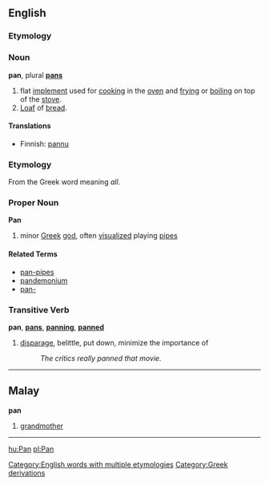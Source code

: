 ==English==
===Etymology===
{{substub}}

===Noun===
'''pan''', plural '''[[pans]]'''

# flat [[implement]] used for [[cooking]] in the [[oven]] and [[frying]] or [[boiling]] on top of the [[stove]].
# [[Loaf]] of [[bread]].

====Translations====
*Finnish: [[pannu]]

===Etymology===
From the Greek word meaning ''all''.

===Proper Noun===
'''Pan'''

# minor [[Greek]] [[god]], often [[visualized]] playing [[pipes]]

====Related Terms====
*[[pan-pipes]]
*[[pandemonium]]
*[[pan-]]

===Transitive Verb===
'''pan''', '''[[pans]]''', '''[[panning]]''', '''[[panned]]'''

# [[disparage]], belittle, put down, minimize the importance of
#: ''The critics really panned that movie.''

----

==Malay==
'''pan'''

# [[grandmother]]

----

{{taxonomy|Genus|[[Pan]]|(within the [[subfamily]] ''[[Homininae]]'') contains  two [[species]] of [[chimpanzee]], ''[[Pan paniscus]]'' and ''[[Pan troglodytes]]''}}

[[hu:Pan]]
[[pl:Pan]]
[[Category:English words with multiple etymologies]]
[[Category:Greek derivations]]
